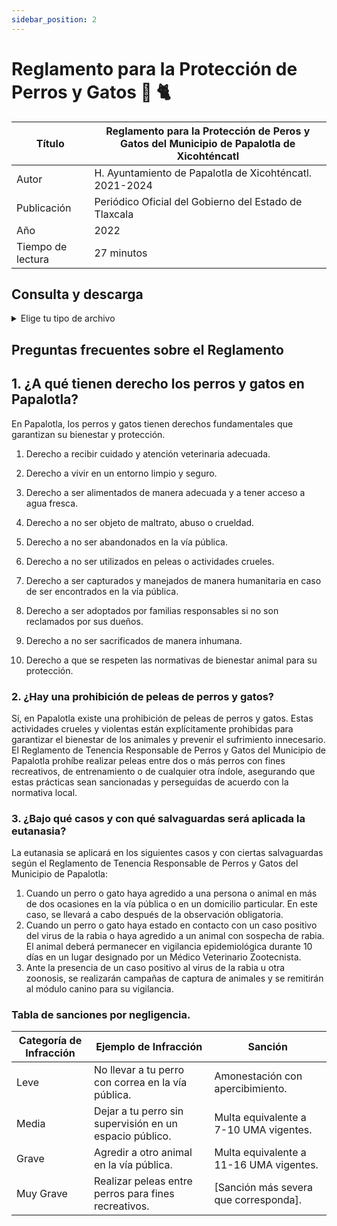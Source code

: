 ```yaml
---
sidebar_position: 2
---
```

# Reglamento para la Protección de Perros y  Gatos 🦮 🐈

| Título | Reglamento para la Protección de Peros y  Gatos  del Municipio  de  Papalotla  de  Xicohténcatl |
|--|--|
|Autor  | H. Ayuntamiento de Papalotla de Xicohténcatl. 2021-2024 |
|Publicación|Periódico Oficial del Gobierno  del Estado de Tlaxcala|
|Año|2022|
|Tiempo de lectura|27 minutos|


## Consulta y descarga

<details>
<summary>Elige tu tipo de archivo</summary>
                <div>
                <a href="https://periodico.tlaxcala.gob.mx/indices/Peri12-5a2022.pdf"> 📥  Reglamento para la Protección de Peros y  Gatos (PDF) (Desde fuente original)</a>
                 </div>
                <div>
                <a href="https://estanteriadigitalpapalotla.s3.us-east-2.amazonaws.com/EstanteriaDigitalDePapalotla/Leyes+estatales+y+municipales/Reglamento-Proteccion-Perros-Gatos.pdf"> 📥 Reglamento para la Protección de Peros y  Gatos (Desde la Estantería) (PDF)</a>
                </div>

</details>

## Preguntas frecuentes sobre el Reglamento

## 1. ¿A qué tienen derecho los perros y gatos en Papalotla?

En Papalotla, los perros y gatos tienen derechos fundamentales que garantizan su bienestar y protección.

1.  Derecho a recibir cuidado y atención veterinaria adecuada.
    
2.  Derecho a vivir en un entorno limpio y seguro.
    
3.  Derecho a ser alimentados de manera adecuada y a tener acceso a agua fresca.
    
4.  Derecho a no ser objeto de maltrato, abuso o crueldad.
    
5.  Derecho a no ser abandonados en la vía pública.
    
6.  Derecho a no ser utilizados en peleas o actividades crueles.
    
7.  Derecho a ser capturados y manejados de manera humanitaria en caso de ser encontrados en la vía pública.
    
8.  Derecho a ser adoptados por familias responsables si no son reclamados por sus dueños.
    
9.  Derecho a no ser sacrificados de manera inhumana.
    
10.  Derecho a que se respeten las normativas de bienestar animal para su protección.

    
### 2. ¿Hay una prohibición de peleas de perros y gatos?
    

Sí, en Papalotla existe una prohibición de peleas de perros y gatos. Estas actividades crueles y violentas están explícitamente prohibidas para garantizar el bienestar de los animales y prevenir el sufrimiento innecesario. El Reglamento de Tenencia Responsable de Perros y Gatos del Municipio de Papalotla prohíbe realizar peleas entre dos o más perros con fines recreativos, de entrenamiento o de cualquier otra índole, asegurando que estas prácticas sean sancionadas y perseguidas de acuerdo con la normativa local.

### 3.  ¿Bajo qué casos y con qué salvaguardas será aplicada la eutanasia?

La eutanasia se aplicará en los siguientes casos y con ciertas salvaguardas según el Reglamento de Tenencia Responsable de Perros y Gatos del Municipio de Papalotla:

1.  Cuando un perro o gato haya agredido a una persona o animal en más de dos ocasiones en la vía pública o en un domicilio particular. En este caso, se llevará a cabo después de la observación obligatoria.
2.  Cuando un perro o gato haya estado en contacto con un caso positivo del virus de la rabia o haya agredido a un animal con sospecha de rabia. El animal deberá permanecer en vigilancia epidemiológica durante 10 días en un lugar designado por un Médico Veterinario Zootecnista.
3.  Ante la presencia de un caso positivo al virus de la rabia u otra zoonosis, se realizarán campañas de captura de animales y se remitirán al módulo canino para su vigilancia.


### Tabla de sanciones por negligencia.

| Categoría de Infracción | Ejemplo de Infracción                                   | Sanción                                       |
|-------------------------|--------------------------------------------------------|----------------------------------------------|
| Leve                    | No llevar a tu perro con correa en la vía pública.    | Amonestación con apercibimiento.             |
| Media                   | Dejar a tu perro sin supervisión en un espacio público. | Multa equivalente a 7-10 UMA vigentes.     |
| Grave                   | Agredir a otro animal en la vía pública.               | Multa equivalente a 11-16 UMA vigentes.    |
| Muy Grave               | Realizar peleas entre perros para fines recreativos.  | [Sanción más severa que corresponda].        |
